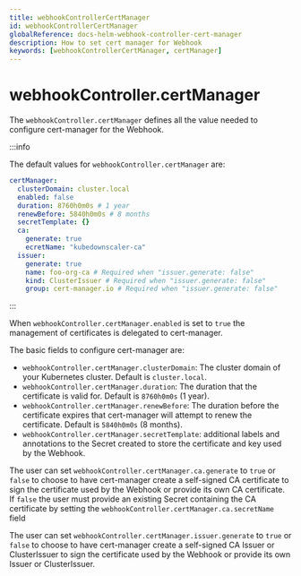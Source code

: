 ```yaml
---
title: webhookControllerCertManager
id: webhookControllerCertManager
globalReference: docs-helm-webhook-controller-cert-manager
description: How to set cert manager for Webhook
keywords: [webhookControllerCertManager, certManager]
---
```


# webhookController.certManager

The `webhookController.certManager` defines all the value needed to configure cert-manager for the Webhook.

:::info

The default values for `webhookController.certManager` are:

```yaml
certManager:
  clusterDomain: cluster.local
  enabled: false
  duration: 8760h0m0s # 1 year
  renewBefore: 5840h0m0s # 8 months
  secretTemplate: {}
  ca:
    generate: true
    ecretName: "kubedownscaler-ca"
  issuer:
    generate: true
    name: foo-org-ca # Required when "issuer.generate: false"
    kind: ClusterIssuer # Required when "issuer.generate: false"
    group: cert-manager.io # Required when "issuer.generate: false"
```

:::

When `webhookController.certManager.enabled` is set to `true` the management of certificates is delegated to cert-manager.

The basic fields to configure cert-manager are:

- `webhookController.certManager.clusterDomain`: The cluster domain of your Kubernetes cluster.
  Default is `cluster.local`.
- `webhookController.certManager.duration`: The duration that the certificate is valid for.
  Default is `8760h0m0s` (1 year).
- `webhookController.certManager.renewBefore`: The duration before the certificate expires that cert-manager will attempt to renew the
  certificate.
  Default is `5840h0m0s` (8 months).
- `webhookController.certManager.secretTemplate`: additional labels and annotations to the Secret created to store the certificate and
  key used by the Webhook.

The user can set `webhookController.certManager.ca.generate` to `true` or `false` to choose to have cert-manager create a self-signed CA
certificate to sign the certificate used by the Webhook or provide its own CA certificate.
If `false` the user must provide an existing Secret
containing the CA certificate by setting the `webhookController.certManager.ca.secretName` field

The user can set `webhookController.certManager.issuer.generate` to `true` or `false` to choose to have cert-manager create a self-signed
CA Issuer or ClusterIssuer to sign the certificate used by the Webhook or provide its own Issuer or ClusterIssuer.
